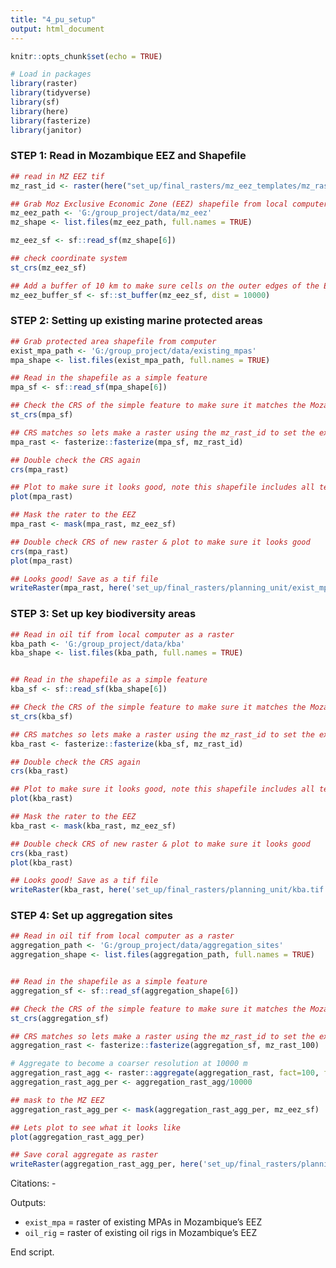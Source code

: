 ```yaml
---
title: "4_pu_setup"
output: html_document
---
```


```r
knitr::opts_chunk$set(echo = TRUE)

# Load in packages
library(raster)
library(tidyverse)
library(sf)
library(here)
library(fasterize)
library(janitor)
```

### **STEP 1: Read in Mozambique EEZ and Shapefile**
```r
## read in MZ EEZ tif
mz_rast_id <- raster(here("set_up/final_rasters/mz_eez_templates/mz_rast_id.tif"))

## Grab Moz Exclusive Economic Zone (EEZ) shapefile from local computer
mz_eez_path <- 'G:/group_project/data/mz_eez'
mz_shape <- list.files(mz_eez_path, full.names = TRUE) 

mz_eez_sf <- sf::read_sf(mz_shape[6])

## check coordinate system
st_crs(mz_eez_sf)

## Add a buffer of 10 km to make sure cells on the outer edges of the EEZ are included
mz_eez_buffer_sf <- sf::st_buffer(mz_eez_sf, dist = 10000)
```


### **STEP 2: Setting up existing marine protected areas**
```r
## Grab protected area shapefile from computer
exist_mpa_path <- 'G:/group_project/data/existing_mpas'
mpa_shape <- list.files(exist_mpa_path, full.names = TRUE)

## Read in the shapefile as a simple feature
mpa_sf <- sf::read_sf(mpa_shape[6]) 

## Check the CRS of the simple feature to make sure it matches the Mozambique Raster 
st_crs(mpa_sf)

## CRS matches so lets make a raster using the mz_rast_id to set the extent
mpa_rast <- fasterize::fasterize(mpa_sf, mz_rast_id)

## Double check the CRS again 
crs(mpa_rast)

## Plot to make sure it looks good, note this shapefile includes all terrestrial protected areas as well so we need to clip it to just include those in the water (the EEZ)
plot(mpa_rast)

## Mask the rater to the EEZ 
mpa_rast <- mask(mpa_rast, mz_eez_sf) 

## Double check CRS of new raster & plot to make sure it looks good
crs(mpa_rast)
plot(mpa_rast)

## Looks good! Save as a tif file
writeRaster(mpa_rast, here('set_up/final_rasters/planning_unit/exist_mpa.tif'), overwrite = TRUE)
```


### **STEP 3: Set up key biodiversity areas**
```r
## Read in oil tif from local computer as a raster
kba_path <- 'G:/group_project/data/kba'
kba_shape <- list.files(kba_path, full.names = TRUE)


## Read in the shapefile as a simple feature
kba_sf <- sf::read_sf(kba_shape[6]) 

## Check the CRS of the simple feature to make sure it matches the Mozambique Raster 
st_crs(kba_sf)

## CRS matches so lets make a raster using the mz_rast_id to set the extent
kba_rast <- fasterize::fasterize(kba_sf, mz_rast_id)

## Double check the CRS again 
crs(kba_rast)

## Plot to make sure it looks good, note this shapefile includes all terrestrial protected areas as well so we need to clip it to just include those in the water (the EEZ)
plot(kba_rast)

## Mask the rater to the EEZ 
kba_rast <- mask(kba_rast, mz_eez_sf) 

## Double check CRS of new raster & plot to make sure it looks good
crs(kba_rast)
plot(kba_rast)

## Looks good! Save as a tif file
writeRaster(kba_rast, here('set_up/final_rasters/planning_unit/kba.tif'), overwrite = TRUE)
```


### **STEP 4: Set up aggregation sites**
```r
## Read in oil tif from local computer as a raster
aggregation_path <- 'G:/group_project/data/aggregation_sites'
aggregation_shape <- list.files(aggregation_path, full.names = TRUE)


## Read in the shapefile as a simple feature
aggregation_sf <- sf::read_sf(aggregation_shape[6]) 

## Check the CRS of the simple feature to make sure it matches the Mozambique Raster 
st_crs(aggregation_sf)

## CRS matches so lets make a raster using the mz_rast_id to set the extent
aggregation_rast <- fasterize::fasterize(aggregation_sf, mz_rast_100)

# Aggregate to become a coarser resolution at 10000 m
aggregation_rast_agg <- raster::aggregate(aggregation_rast, fact=100, fun=sum, na.rm = TRUE)
aggregation_rast_agg_per <- aggregation_rast_agg/10000

## mask to the MZ EEZ
aggregation_rast_agg_per <- mask(aggregation_rast_agg_per, mz_eez_sf)

## Lets plot to see what it looks like
plot(aggregation_rast_agg_per)

## Save coral aggregate as raster
writeRaster(aggregation_rast_agg_per, here('set_up/final_rasters/planning_unit/aggregation_sites.tif'), overwrite = TRUE)

```
Citations:
 - 
 
Outputs:

 - `exist_mpa` = raster of existing MPAs in Mozambique's EEZ 
 - `oil_rig` = raster of existing oil rigs in Mozambique's EEZ

End script.
